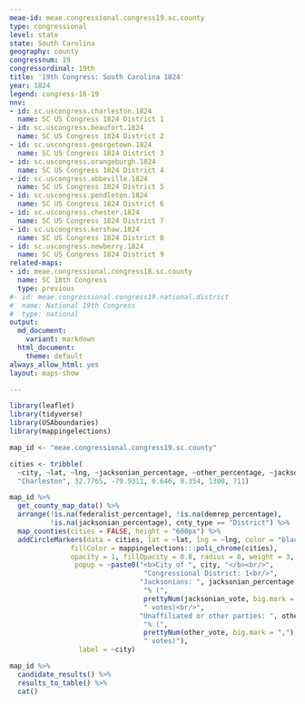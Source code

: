 ```yaml
---
meae-id: meae.congressional.congress19.sc.county
type: congressional
level: state
state: South Carolina
geography: county
congressnum: 19
congressordinal: 19th
title: '19th Congress: South Carolina 1824'
year: 1824
legend: congress-18-19
nnv:
- id: sc.uscongress.charleston.1824
  name: SC US Congress 1824 District 1
- id: sc.uscongress.beaufort.1824
  name: SC US Congress 1824 District 2
- id: sc.uscongress.georgetown.1824
  name: SC US Congress 1824 District 3
- id: sc.uscongress.orangeburgh.1824
  name: SC US Congress 1824 District 4
- id: sc.uscongress.abbeville.1824
  name: SC US Congress 1824 District 5
- id: sc.uscongress.pendleton.1824
  name: SC US Congress 1824 District 6
- id: sc.uscongress.chester.1824
  name: SC US Congress 1824 District 7
- id: sc.uscongress.kershaw.1824
  name: SC US Congress 1824 District 8
- id: sc.uscongress.newberry.1824
  name: SC US Congress 1824 District 9
related-maps:
- id: meae.congressional.congress18.sc.county
  name: SC 18th Congress
  type: previous
#- id: meae.congressional.congress19.national.district
#  name: National 19th Congress
#  type: national
output:
  md_document:
    variant: markdown
  html_document:
    theme: default
always_allow_html: yes
layout: maps-show

---
```


```r
library(leaflet)
library(tidyverse)
library(USAboundaries)
library(mappingelections)

map_id <- "meae.congressional.congress19.sc.county"

cities <- tribble(
  ~city, ~lat, ~lng, ~jacksonian_percentage, ~other_percentage, ~jacksonian_vote, ~other_vote,
  "Charleston", 32.7765, -79.9311, 0.646, 0.354, 1300, 711)
```

<div class="map">

```r
map_id %>%
  get_county_map_data() %>%
  arrange(!is.na(federalist_percentage), !is.na(demrep_percentage), 
          !is.na(jacksonian_percentage), cnty_type == "District") %>%
  map_counties(cities = FALSE, height = "600px") %>% 
  addCircleMarkers(data = cities, lat = ~lat, lng = ~lng, color = "black",
               fillColor = mappingelections:::poli_chrome(cities),
               opacity = 1, fillOpacity = 0.8, radius = 8, weight = 3,
                popup = ~paste0("<b>City of ", city, "</b><br/>",
                                 "Congressional District: 1<br/>",
                                "Jacksonians: ", jacksonian_percentage * 100,
                                 "% (", 
                                 prettyNum(jacksonian_vote, big.mark = ","),
                                 " votes)<br/>",
                                "Unaffiliated or other parties: ", other_percentage * 100,
                                 "% (", 
                                 prettyNum(other_vote, big.mark = ","),
                                 " votes)"),
                 label = ~city)

```

</div>

<div class="results-table">

```r
map_id %>%
  candidate_results() %>%
  results_to_table() %>%
  cat()
```

</div>
